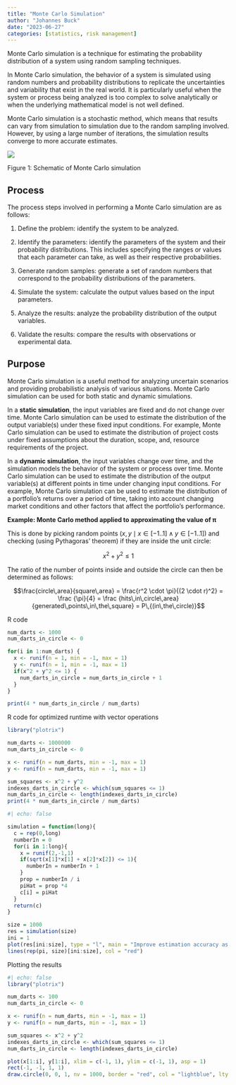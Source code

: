 ```yaml
---
title: "Monte Carlo Simulation"
author: "Johannes Buck"
date: "2023-06-27"
categories: [statistics, risk management]
---
```


Monte Carlo simulation is a technique for estimating the probability distribution of a system using random sampling techniques.

In Monte Carlo simulation, the behavior of a system is simulated using random numbers and probability distributions to replicate the uncertainties and variability that exist in the real world. It is particularly useful when the system or process being analyzed is too complex to solve analytically or when the underlying mathematical model is not well defined.

Monte Carlo simulation is a stochastic method, which means that results can vary from simulation to simulation due to the random sampling involved. However, by using a large number of iterations, the simulation results converge to more accurate estimates.

![](/posts/monte%20carlo%20simulation/Schematic%20of%20Monte%20Carlo%20simulation.png)

Figure 1: Schematic of Monte Carlo simulation

## Process

The process steps involved in performing a Monte Carlo simulation are as follows:

1.  Define the problem: identify the system to be analyzed.

2.  Identify the parameters: identify the parameters of the system and their probability distributions. This includes specifying the ranges or values that each parameter can take, as well as their respective probabilities.

3.  Generate random samples: generate a set of random numbers that correspond to the probability distributions of the parameters.

4.  Simulate the system: calculate the output values based on the input parameters.

5.  Analyze the results: analyze the probability distribution of the output variables.

6.  Validate the results: compare the results with observations or experimental data.

## Purpose

Monte Carlo simulation is a useful method for analyzing uncertain scenarios and providing probabilistic analysis of various situations. Monte Carlo simulation can be used for both static and dynamic simulations.

In a **static simulation**, the input variables are fixed and do not change over time. Monte Carlo simulation can be used to estimate the distribution of the output variable(s) under these fixed input conditions. For example, Monte Carlo simulation can be used to estimate the distribution of project costs under fixed assumptions about the duration, scope, and, resource requirements of the project.

In a **dynamic simulation**, the input variables change over time, and the simulation models the behavior of the system or process over time. Monte Carlo simulation can be used to estimate the distribution of the output variable(s) at different points in time under changing input conditions. For example, Monte Carlo simulation can be used to estimate the distribution of a portfolio's returns over a period of time, taking into account changing market conditions and other factors that affect the portfolio's performance.

**Example: Monte Carlo method applied to approximating the value of π**

This is done by picking random points $(x,y \mid x \in [-1..1] \wedge y \in [-1..1])$ and checking (using Pythagoras' theorem) if they are inside the unit circle:

$$x^2 + y^2 \leq 1$$

The ratio of the number of points inside and outside the circle can then be determined as follows:

$$\frac{circle\,area}{square\,area} = \frac{r^2 \cdot \pi}{(2 \cdot r)^2} = \frac {\pi}{4} = \frac {hits\,in\,circle\,area}{generated\,points\,in\,the\,square} = P\,{(in\,the\,circle)}$$

R code

```R
num_darts <- 1000
num_darts_in_circle <- 0

for(i in 1:num_darts) {
  x <- runif(n = 1, min = -1, max = 1)
  y <- runif(n = 1, min = -1, max = 1)
  if(x^2 + y^2 <= 1) {
    num_darts_in_circle = num_darts_in_circle + 1
  }
}

print(4 * num_darts_in_circle / num_darts)
```

R code for optimized runtime with vector operations

```R
library("plotrix")

num_darts <- 1000000
num_darts_in_circle <- 0

x <- runif(n = num_darts, min = -1, max = 1)
y <- runif(n = num_darts, min = -1, max = 1)

sum_squares <- x^2 + y^2
indexes_darts_in_circle <- which(sum_squares <= 1)
num_darts_in_circle <- length(indexes_darts_in_circle)
print(4 * num_darts_in_circle / num_darts)
```


```R
#| echo: false

simulation = function(long){
  c = rep(0,long)
  numberIn = 0
  for(i in 1:long){
    x = runif(2,-1,1)
    if(sqrt(x[1]*x[1] + x[2]*x[2]) <= 1){
      numberIn = numberIn + 1
    }
    prop = numberIn / i
    piHat = prop *4
    c[i] = piHat
  }
  return(c)
}

size = 1000
res = simulation(size)
ini = 1
plot(res[ini:size], type = "l", main = "Improve estimation accuracy as points increase", xlab = "number of points", ylab = "estimated value of pi", ylim = c(2, 4))
lines(rep(pi, size)[ini:size], col = "red")
```


Plotting the results

```R
#| echo: false
library("plotrix")

num_darts <- 100
num_darts_in_circle <- 0

x <- runif(n = num_darts, min = -1, max = 1)
y <- runif(n = num_darts, min = -1, max = 1)

sum_squares <- x^2 + y^2
indexes_darts_in_circle <- which(sum_squares <= 1)
num_darts_in_circle <- length(indexes_darts_in_circle)

plot(x[1:i], y[1:i], xlim = c(-1, 1), ylim = c(-1, 1), asp = 1)
rect(-1, -1, 1, 1)
draw.circle(0, 0, 1, nv = 1000, border = "red", col = "lightblue", lty = 1, density = 10, lwd = 1)
```
